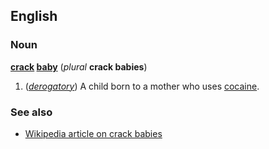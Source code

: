 ==English==
===Noun===
'''[[crack]] [[baby]]''' (''plural'' '''crack babies''')

#(''[[derogatory]]'') A child born to a mother who uses [[cocaine]].

===See also===
*[[w:crack baby|Wikipedia article on crack babies]]